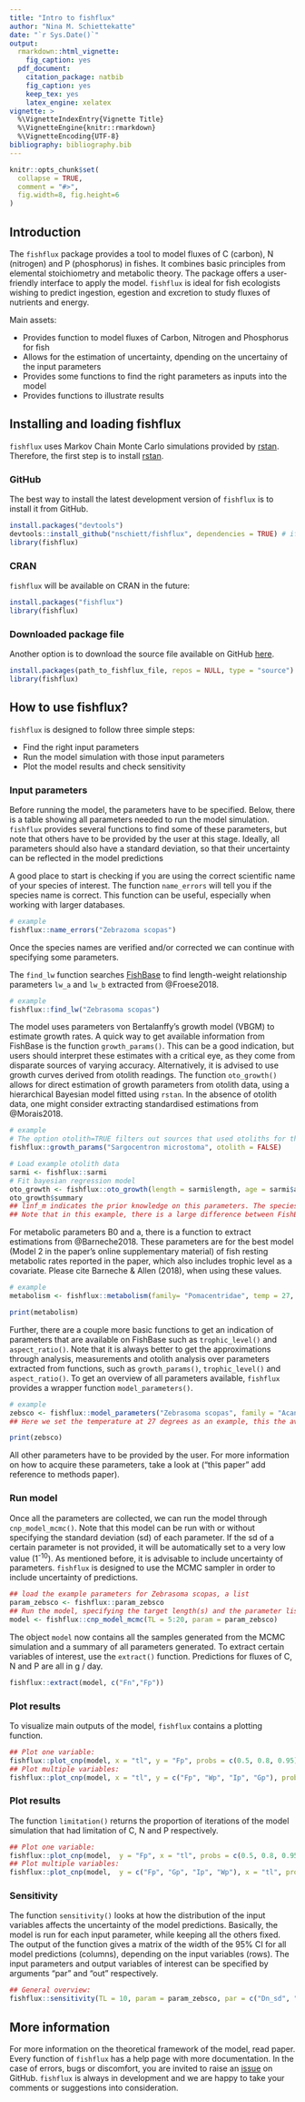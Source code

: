 ```yaml
---
title: "Intro to fishflux"
author: "Nina M. Schiettekatte"
date: "`r Sys.Date()`"
output:
  rmarkdown::html_vignette:
    fig_caption: yes
  pdf_document:
    citation_package: natbib
    fig_caption: yes
    keep_tex: yes
    latex_engine: xelatex
vignette: >
  %\VignetteIndexEntry{Vignette Title}
  %\VignetteEngine{knitr::rmarkdown}
  %\VignetteEncoding{UTF-8}
bibliography: bibliography.bib
---
```


```r
knitr::opts_chunk$set(
  collapse = TRUE,
  comment = "#>",
  fig.width=8, fig.height=6
)
```
## Introduction
  
The `fishflux` package provides a tool to model fluxes of C (carbon), N (nitrogen) and P (phosphorus) in fishes. It combines basic principles from elemental stoichiometry and metabolic theory. The package offers a user-friendly interface to apply the model. `fishflux` is ideal for fish ecologists wishing to predict ingestion, egestion and excretion to study fluxes of nutrients and energy. 

Main assets:
  
* Provides function to model fluxes of Carbon, Nitrogen and Phosphorus for fish
* Allows for the estimation of uncertainty, dpending on the uncertainy of the input parameters
* Provides some functions to find the right parameters as inputs into the model
* Provides functions to illustrate results

## Installing and loading fishflux

`fishflux` uses Markov Chain Monte Carlo simulations provided by [rstan](https://github.com/stan-dev/rstan/wiki/RStan-Getting-Started). Therefore, the first step is to install [rstan](https://github.com/stan-dev/rstan/wiki/RStan-Getting-Started).

### GitHub

The best way to install the latest development version of `fishflux` is to install it from GitHub. 

``` r
install.packages("devtools")
devtools::install_github("nschiett/fishflux", dependencies = TRUE) # if errors are returned, try adding `args = "--preclean"` to `install_github`
library(fishflux)
```
### CRAN

`fishflux` will be available on CRAN in the future:
  
``` r
install.packages("fishflux")
library(fishflux)
```

### Downloaded package file

Another option is to download the source file available on GitHub [here](https://github.com/nschiett/fishflux).

``` r
install.packages(path_to_fishflux_file, repos = NULL, type = "source")
library(fishflux)
```

## How to use fishflux?

`fishflux` is designed to follow three simple steps:

* Find the right input parameters
* Run the model simulation with those input parameters
* Plot the model results and check sensitivity

### Input parameters

Before running the model, the parameters have to be specified. Below, there is a table showing all parameters needed to run the model simulation. `fishflux` provides several functions to find some of these parameters, but note that others have to be provided by the user at this stage. Ideally, all parameters should also have a standard deviation, so that their uncertainty can be reflected in the model predictions
\newline
\begin{table}[h!]
\centering
\caption{. Overview of inputs, including input parameters, to be specified by the user of the model. k indicates c, n or p. VBGC = von Bertalanffy growth curve.}
\begin{tabular}{l l l}
\hline
\rowcolor{lightgrey}
Symbol & Description & Unit\\
\hline
$a_\textrm{k}$  & Element-specific assimilation efficiency & \% \\
$l_\textrm{t}$  & Total length of individual & cm \\
$linf$  & Asymptotic adult length (VBGC) & cm \\
$\kappa$  & Growth rate parameter (VBGC) & $\textrm{yr}^{-1}$ \\
$t_0$  & Age at settlement (VBGC) & $\textrm{yr}$ \\
$lw_a$  & Parameter length-weight relationship & $\textrm{g cm}^{-1}$ \\
$lw_b$  & Parameter length-weight relationship & \_\\
$Q_\textrm{k}$  & Element-specific body content percentage & \% \\
$f_\textrm{0}$  & Metabolic normalisation constant independent of body mass & $\textrm{g C} \textrm{g}^{-\alpha} \textrm{d}^{-1}$ \\
$alpha$  & Mass-scaling exponent &  \_\\
$theta$  & Activity scope & \_ \\
$v$  & Environmental temperature & \textdegree C \\
$h$  & trophic level & \_ \\
$r$  & Aspect ratio of caudal fin & \_ \\
$F0nz$  & Mass-specific turnover rate of N & $\textrm{g N} \textrm{g}^{-1} \textrm{d}^{-1}$ \\
$F0pz$  & Mass-specific turnover rate of P & $\textrm{g P} \textrm{g}^{-1} \textrm{d}^{-1}$ \\
$mdw$ & Ratio of dry mass and wet mass of fish & \_ \\
$D_\textrm{k}$  & Elemental stoichiometry of diet & \% \\
\hline
\end{tabular}
\end{table}

\newline

A good place to start is checking if you are using the correct scientific name of your species of interest. The function `name_errors` will tell you if the species name is correct. This function can be useful, especially when working with larger databases.

\newline
```r
# example
fishflux::name_errors("Zebrazoma scopas")
```
\newline
Once the species names are verified and/or corrected we can continue with specifying some parameters. 

The `find_lw` function searches [FishBase](https://www.fishbase.de/) to find length-weight relationship parameters `lw_a` and `lw_b` extracted from @Froese2018.

\newline
```r
# example
fishflux::find_lw("Zebrasoma scopas")
```
\newline
The model uses parameters von Bertalanffy's growth model (VBGM) to estimate growth rates. A quick way to get available information from FishBase is the function `growth_params()`. This can be a good indication, but users should interpret these estimates with a critical eye, as they come from disparate sources of varying accuracy. Alternatively, it is advised to use growth curves derived from otolith readings. The function `oto_growth()` allows for direct estimation of growth parameters from otolith data, using a hierarchical Bayesian model fitted using `rstan`. In the absence of otolith data, one might consider extracting standardised estimations from @Morais2018.

\newline
```r
# example
# The option otolith=TRUE filters out sources that used otoliths for the estimation of growth parameters
fishflux::growth_params("Sargocentron microstoma", otolith = FALSE)

# Load example otolith data
sarmi <- fishflux::sarmi
# Fit bayesian regression model
oto_growth <- fishflux::oto_growth(length = sarmi$length, age = sarmi$age, id = sarmi$id, linf_m = 16)
oto_growth$summary
## linf_m indicates the prior knowledge on this parameters. The species has a maximum length of 16 cm. 
## Note that in this example, there is a large difference between FishBase estimates and otolith analysis. This illustrates how important it is to check the parameter estimates you're using.
```
\newline

For metabolic parameters B0 and a, there is a function to extract estimations from @Barneche2018. These parameters are for the best model (Model 2 in the paper's online supplementary material) of fish resting metabolic rates reported in the paper, which also includes trophic level as a covariate. Please cite Barneche & Allen (2018), when using these values. 

\newline
```r
# example
metabolism <- fishflux::metabolism(family= "Pomacentridae", temp = 27, troph_m = 2)
```
```r
print(metabolism)
```

\newline
Further, there are a couple more basic functions to get an indication of parameters that are available on FishBase such as `trophic_level()` and `aspect_ratio()`.
\newline
Note that it is always better to get the approximations through analysis, measurements and otolith analysis over parameters extracted from functions, such as `growth_params()`, `trophic_level()` and `aspect_ratio()`. 
\newline
To get an overview of all parameters available, `fishflux` provides a wrapper function `model_parameters()`.
\newline
```r
# example
zebsco <- fishflux::model_parameters("Zebrasoma scopas", family = "Acanthuridae", temp = 27)
## Here we set the temperature at 27 degrees as an example, this the average sea temperature in Moorea, French Polynesia
```
```r
print(zebsco)
```
\newline
All other parameters have to be provided by the user. For more information on how to acquire these parameters, take a look at ("this paper" add reference to methods paper).


### Run model

Once all the parameters are collected, we can run the model through `cnp_model_mcmc()`. Note that this model can be run with or without specifying the standard deviation (sd) of each parameter. If the sd of a certain parameter is not provided, it will be automatically set to a very low value (1^-10^). As mentioned before, it is advisable to include uncertainty of parameters. `fishflux` is designed to use the MCMC sampler in order to include uncertainty of predictions. 

\newline
```r
## load the example parameters for Zebrasoma scopas, a list
param_zebsco <- fishflux::param_zebsco
## Run the model, specifying the target length(s) and the parameter list
model <- fishflux::cnp_model_mcmc(TL = 5:20, param = param_zebsco)
```
\newline
The object `model` now contains all the samples generated from the MCMC simulation and a summary of all parameters generated. To extract certain variables of interest, use the `extract()` function. Predictions for fluxes of C, N and P are all in g / day.
\newline
```r
fishflux::extract(model, c("Fn","Fp"))
```
\newline
### Plot results 

To visualize main outputs of the model, `fishflux` contains a plotting function. 

\newline
```r
## Plot one variable:
fishflux::plot_cnp(model, x = "tl", y = "Fp", probs = c(0.5, 0.8, 0.95))
## Plot multiple variables:
fishflux::plot_cnp(model, x = "tl", y = c("Fp", "Wp", "Ip", "Gp"), probs = 0.5)
```
\newline

### Plot results 
The function `limitation()` returns the proportion of iterations of the model simulation that had limitation of C, N and P respectively.
\newline
```r
## Plot one variable:
fishflux::plot_cnp(model,  y = "Fp", x = "tl", probs = c(0.5, 0.8, 0.95))
## Plot multiple variables:
fishflux::plot_cnp(model,  y = c("Fp", "Gp", "Ip", "Wp"), x = "tl", probs = 0.5)
```

### Sensitivity
  
The function `sensitivity()` looks at how the distribution of the input variables affects the uncertainty of the model predictions. 
Basically, the model is run for each input parameter, while keeping all the others fixed. The output of the function gives a matrix of the width of the 95% CI for all model predictions (columns), depending on the input variables (rows). 
The input parameters and output variables of interest can be specified by arguments "par" and "out" respectively.
\newline 
```r
## General overview:
fishflux::sensitivity(TL = 10, param = param_zebsco, par = c("Dn_sd", "Dp_sd", "Qn_sd", "Qp_sd", "k_sd"), out = c("Fn", "Fp", "Ic", "Gc", "In", "Ip"))
```
\newline
## More information

For more information on the theoretical framework of the model, read paper.
Every function of `fishflux` has a help page with more documentation.
In the case of errors, bugs or discomfort, you are invited to raise an [issue](https://github.com/nschiett/fishflux/issues) on GitHub.
`fishflux` is always in development and we are happy to take your comments or suggestions into consideration.
